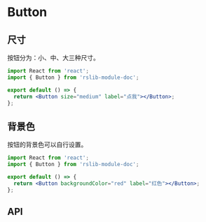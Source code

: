 # Button

## 尺寸

按钮分为：小、中、大三种尺寸。

```jsx
import React from 'react';
import { Button } from 'rslib-module-doc';

export default () => {
  return <Button size="medium" label="点我"></Button>;
};
```

## 背景色

按钮的背景色可以自行设置。

```jsx
import React from 'react';
import { Button } from 'rslib-module-doc';

export default () => {
  return <Button backgroundColor="red" label="红色"></Button>;
};
```

## API
<API moduleName="Button"/>
